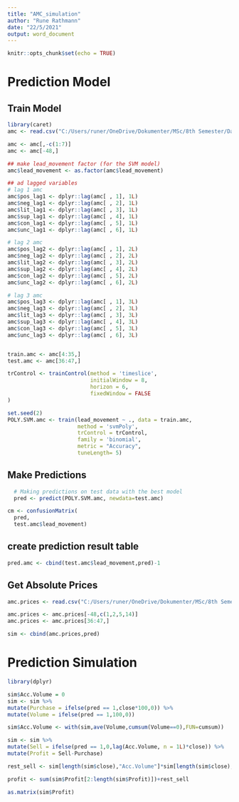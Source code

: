---
title: "AMC_simulation"
author: "Rune Rathmann"
date: "22/5/2021"
output: word_document
---

```{r setup, include=FALSE}
knitr::opts_chunk$set(echo = TRUE)
```


# Prediction Model
## Train Model
```{r}
library(caret)
amc <- read.csv("C:/Users/runer/OneDrive/Dokumenter/MSc/8th Semester/Data Science Project/WSB Project/PredictStockusingRedditandTwitter/PreProcessedData/AMC_merged.csv")

amc <- amc[,-c(1:7)]
amc <- amc[-48,]

## make lead_movement factor (for the SVM model)
amc$lead_movement <- as.factor(amc$lead_movement)

## ad lagged variables
# lag 1 amc
amc$pos_lag1 <- dplyr::lag(amc[ , 1], 1L)
amc$neg_lag1 <- dplyr::lag(amc[ , 2], 1L)
amc$lit_lag1 <- dplyr::lag(amc[ , 3], 1L)
amc$sup_lag1 <- dplyr::lag(amc[ , 4], 1L)
amc$con_lag1 <- dplyr::lag(amc[ , 5], 1L)
amc$unc_lag1 <- dplyr::lag(amc[ , 6], 1L)

# lag 2 amc
amc$pos_lag2 <- dplyr::lag(amc[ , 1], 2L)
amc$neg_lag2 <- dplyr::lag(amc[ , 2], 2L)
amc$lit_lag2 <- dplyr::lag(amc[ , 3], 2L)
amc$sup_lag2 <- dplyr::lag(amc[ , 4], 2L)
amc$con_lag2 <- dplyr::lag(amc[ , 5], 2L)
amc$unc_lag2 <- dplyr::lag(amc[ , 6], 2L)

# lag 3 amc
amc$pos_lag3 <- dplyr::lag(amc[ , 1], 3L)
amc$neg_lag3 <- dplyr::lag(amc[ , 2], 3L)
amc$lit_lag3 <- dplyr::lag(amc[ , 3], 3L)
amc$sup_lag3 <- dplyr::lag(amc[ , 4], 3L)
amc$con_lag3 <- dplyr::lag(amc[ , 5], 3L)
amc$unc_lag3 <- dplyr::lag(amc[ , 6], 3L)


train.amc <- amc[4:35,]
test.amc <- amc[36:47,]

trControl <- trainControl(method = 'timeslice',
                          initialWindow = 8,
                          horizon = 6,
                          fixedWindow = FALSE
)

set.seed(2)
POLY.SVM.amc <- train(lead_movement ~ ., data = train.amc, 
                      method = 'svmPoly',
                      trControl = trControl,
                      family = 'binomial', 
                      metric = "Accuracy",
                      tuneLength= 5)

```

## Make Predictions
```{r}
  # Making predictions on test data with the best model
  pred <- predict(POLY.SVM.amc, newdata=test.amc)

cm <- confusionMatrix(
  pred, 
  test.amc$lead_movement)
```


## create prediction result table
```{r}
pred.amc <- cbind(test.amc$lead_movement,pred)-1
```

## Get Absolute Prices
```{r}
amc.prices <- read.csv("C:/Users/runer/OneDrive/Dokumenter/MSc/8th Semester/Data Science Project/WSB Project/PredictStockusingRedditandTwitter/PreProcessedData/AMC_merged.csv")

amc.prices <- amc.prices[-48,c(1,2,5,14)]
amc.prices <- amc.prices[36:47,]

sim <- cbind(amc.prices,pred)
```

# Prediction Simulation
```{r}
library(dplyr)

sim$Acc.Volume = 0  
sim <- sim %>%
mutate(Purchase = ifelse(pred == 1,close*100,0)) %>%
mutate(Volume = ifelse(pred == 1,100,0))

sim$Acc.Volume <- with(sim,ave(Volume,cumsum(Volume==0),FUN=cumsum))

sim <- sim %>%    
mutate(Sell = ifelse(pred == 1,0,lag(Acc.Volume, n = 1L)*close)) %>%
mutate(Profit = Sell-Purchase)

rest_sell <- sim[length(sim$close),"Acc.Volume"]*sim[length(sim$close),3]

profit <- sum(sim$Profit[2:length(sim$Profit)])+rest_sell

as.matrix(sim$Profit)

```

